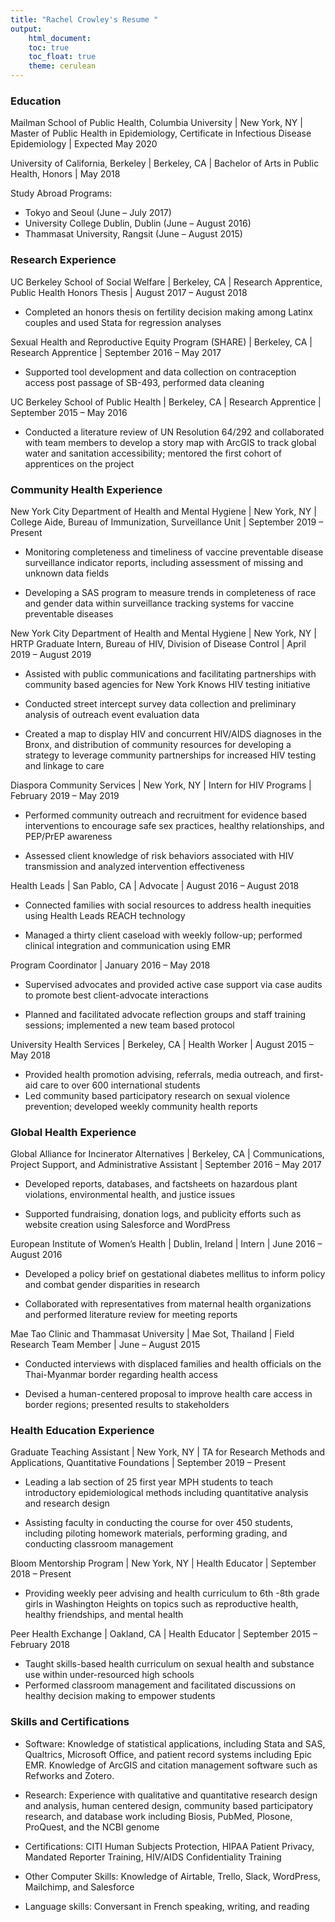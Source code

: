 ```yaml
---
title: "Rachel Crowley's Resume "
output:  
    html_document:
    toc: true
    toc_float: true
    theme: cerulean
---
```





### Education

Mailman School of Public Health, Columbia University | New York, NY | Master of Public Health in Epidemiology, Certificate in Infectious Disease Epidemiology | Expected May 2020 

University of California, Berkeley | Berkeley, CA | Bachelor of Arts in Public Health, Honors | May 2018

Study Abroad Programs: 

* Tokyo and Seoul (June – July 2017)
* University College Dublin, Dublin (June – August 2016)
* Thammasat University, Rangsit (June – August 2015)                                                                



### Research Experience 

UC Berkeley School of Social Welfare | Berkeley, CA | Research Apprentice, Public Health Honors Thesis | August 2017 – August 2018 

*	Completed an honors thesis on fertility decision making among Latinx couples and used Stata for regression analyses 

Sexual Health and Reproductive Equity Program (SHARE) | Berkeley, CA | Research Apprentice | September 2016 – May 2017

*	Supported tool development and data collection on contraception access post passage of SB-493, performed data cleaning 

UC Berkeley School of Public Health | Berkeley, CA | Research Apprentice | September 2015 – May 2016 

*	Conducted a literature review of UN Resolution 64/292 and collaborated with team members to develop a story map with ArcGIS to track global water and sanitation accessibility; mentored the first cohort of apprentices on the project




### Community Health Experience 

New York City Department of Health and Mental Hygiene  | New York, NY | College Aide, Bureau of Immunization, Surveillance Unit | September 2019 – Present 

*	Monitoring completeness and timeliness of  vaccine preventable disease surveillance indicator reports, including assessment of missing and unknown data fields 

*	Developing a SAS program to measure trends in completeness of race and gender data within surveillance tracking systems for vaccine preventable diseases 

New York City Department of Health and Mental Hygiene | New York, NY | HRTP Graduate Intern, Bureau of HIV, Division of Disease Control | April 2019 – August 2019

*	Assisted with public communications and facilitating partnerships with community based agencies for New York Knows HIV testing initiative 

*	Conducted street intercept survey data collection and preliminary analysis of outreach event evaluation data 
*	Created a map to display HIV and concurrent HIV/AIDS diagnoses in the Bronx, and distribution of community resources for developing a strategy to leverage community partnerships for increased HIV testing and linkage to care  

Diaspora Community Services | New York, NY | Intern for HIV Programs | February 2019 – May 2019  

*	Performed community outreach and recruitment for evidence based  interventions to encourage safe sex practices, healthy relationships, and PEP/PrEP awareness 

*	Assessed client knowledge of risk behaviors associated with HIV transmission and analyzed intervention effectiveness 

Health Leads | San Pablo, CA | Advocate | August 2016 – August 2018 

*	Connected families with social resources to address health inequities using Health Leads REACH technology 

*	Managed a thirty client caseload with weekly follow-up; performed clinical integration and communication using EMR

Program Coordinator | January 2016 – May 2018      

*	Supervised advocates and provided active case support via case audits to promote best client-advocate interactions

*	Planned and facilitated advocate reflection groups and staff training sessions; implemented a new team based protocol

University Health Services | Berkeley, CA | Health Worker | August 2015 – May 2018  

*	Provided health promotion advising, referrals, media outreach, and first-aid care to over 600 international students 
*	Led community based participatory research on sexual violence prevention; developed weekly community health reports




### Global Health Experience 

Global Alliance for Incinerator Alternatives | Berkeley, CA | Communications, Project Support, and Administrative Assistant | September 2016 – May 2017

*	Developed reports, databases, and factsheets on hazardous plant violations, environmental health, and justice issues

*	Supported fundraising, donation logs, and publicity efforts such as website creation using Salesforce and WordPress   

European Institute of Women’s Health | Dublin, Ireland | Intern | June 2016 – August 2016  

*	Developed a policy brief on gestational diabetes mellitus to inform policy and combat gender disparities in research

*	Collaborated with representatives from maternal health organizations and performed literature review for meeting reports 

Mae Tao Clinic and Thammasat University | Mae Sot, Thailand | Field Research Team Member | June – August 2015 

*	Conducted interviews with displaced families and health officials on  the Thai-Myanmar border regarding health access 

*	Devised a human-centered proposal to improve health care access in border regions; presented results to stakeholders





### Health Education Experience 

Graduate Teaching Assistant | New York, NY | TA for Research Methods and Applications, Quantitative Foundations | September 2019 – Present   

*	Leading a lab section of 25 first year MPH students to teach introductory epidemiological methods including quantitative analysis and research design 

*	Assisting faculty in conducting the course for over 450 students, including piloting homework materials, performing grading, and conducting classroom management 

Bloom Mentorship Program | New York, NY | Health Educator | September 2018 – Present   

*	Providing weekly peer advising and health curriculum to 6th -8th  grade girls in Washington Heights on topics such as reproductive health, healthy friendships, and mental health

Peer Health Exchange | Oakland, CA | Health Educator | September 2015 – February 2018  

*	Taught skills-based health curriculum on sexual health and substance use within under-resourced high schools 
*	Performed classroom management and facilitated discussions on healthy decision making to empower students 




### Skills and Certifications 

*	Software:  Knowledge of statistical applications, including Stata and SAS, Qualtrics, Microsoft Office, and patient record systems including Epic EMR. Knowledge of ArcGIS and citation management software such as Refworks and Zotero. 

*	Research: Experience with qualitative and quantitative research design and analysis, human centered design, community based participatory research, and database work including Biosis, PubMed, Plosone, ProQuest, and the NCBI genome 

*	Certifications: CITI Human Subjects Protection, HIPAA Patient Privacy, Mandated Reporter Training,  HIV/AIDS Confidentiality Training 

*	Other Computer Skills: Knowledge of Airtable, Trello, Slack, WordPress, Mailchimp, and Salesforce

*	Language skills: Conversant in French speaking, writing, and reading 





